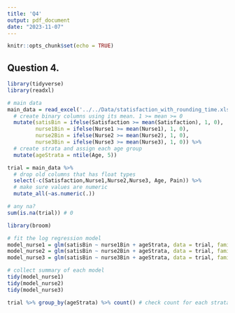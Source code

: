 ---
title: 'Q4'
output: pdf_document
date: "2023-11-07"
---

```{r setup, include=FALSE}
knitr::opts_chunk$set(echo = TRUE)
```

## Question 4.  
```{r loadData4, comment=NA, message=FALSE}
library(tidyverse)
library(readxl)

# main data
main_data = read_excel('../../Data/statisfaction_with_rounding_time.xlsx') %>% 
  # create binary columns using its mean. 1 >= mean >= 0
  mutate(satisBin = ifelse(Satisfaction >= mean(Satisfaction), 1, 0),
         nurse1Bin = ifelse(Nurse1 >= mean(Nurse1), 1, 0),
         nurse2Bin = ifelse(Nurse2 >= mean(Nurse2), 1, 0),
         nurse3Bin = ifelse(Nurse3 >= mean(Nurse3), 1, 0)) %>% 
  # create strata and assign each age group
  mutate(ageStrata = ntile(Age, 5))

trial = main_data %>% 
  # drop old columns that has float types
  select(-c(Satisfaction,Nurse1,Nurse2,Nurse3, Age, Pain)) %>%
  # make sure values are numeric
  mutate_all(~as.numeric(.))

# any na?
sum(is.na(trial)) # 0
```
```{r oddsSatisfation, comment=NA}
library(broom)

# fit the log regression model
model_nurse1 = glm(satisBin ~ nurse1Bin + ageStrata, data = trial, family = 'binomial')
model_nurse2 = glm(satisBin ~ nurse2Bin + ageStrata, data = trial, family = 'binomial')
model_nurse3 = glm(satisBin ~ nurse3Bin + ageStrata, data = trial, family = 'binomial')

# collect summary of each model
tidy(model_nurse1)
tidy(model_nurse2)
tidy(model_nurse3)

trial %>% group_by(ageStrata) %>% count() # check count for each strata 
```
